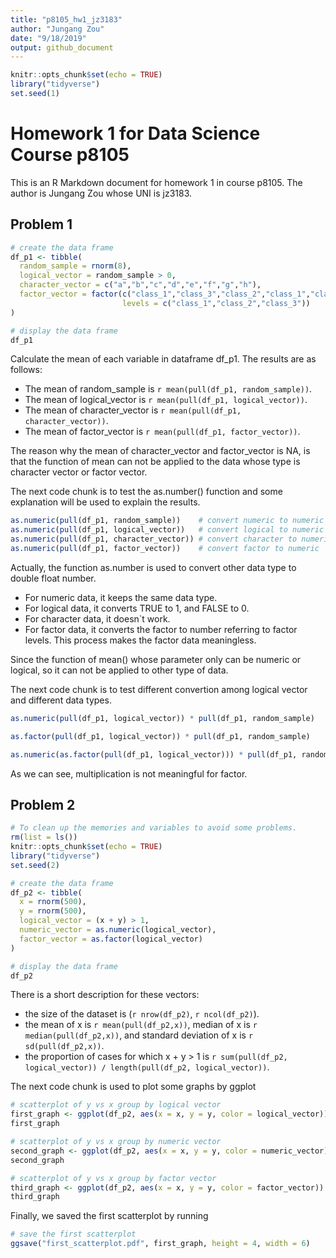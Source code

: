 ```yaml
---
title: "p8105_hw1_jz3183"
author: "Jungang Zou"
date: "9/18/2019"
output: github_document
---
```


```r
knitr::opts_chunk$set(echo = TRUE)
library("tidyverse")
set.seed(1)
```

# Homework 1 for Data Science Course p8105

This is an R Markdown document for homework 1 in course p8105. The author is Jungang Zou whose UNI is jz3183.

## Problem 1

```r
# create the data frame
df_p1 <- tibble(
  random_sample = rnorm(8),
  logical_vector = random_sample > 0,
  character_vector = c("a","b","c","d","e","f","g","h"),
  factor_vector = factor(c("class_1","class_3","class_2","class_1","class_2","class_3","class_1","class_2"), 
                         levels = c("class_1","class_2","class_3"))
)

# display the data frame
df_p1
```

Calculate the mean of each variable in dataframe df_p1. The results are as follows:

* The mean of random_sample is `r mean(pull(df_p1, random_sample))`. 
* The mean of logical_vector is `r mean(pull(df_p1, logical_vector))`. 
* The mean of character_vector is `r mean(pull(df_p1, character_vector))`. 
* The mean of factor_vector is `r mean(pull(df_p1, factor_vector))`. 

The reason why the mean of character_vector and factor_vector is NA, is that the function of mean can not be applied to the data whose type is character vector or factor vector.


The next code chunk is to test the as.number() function and some explanation will be used to explain the results.

```r
as.numeric(pull(df_p1, random_sample))    # convert numeric to numeric
as.numeric(pull(df_p1, logical_vector))   # convert logical to numeric
as.numeric(pull(df_p1, character_vector)) # convert character to numeric
as.numeric(pull(df_p1, factor_vector))    # convert factor to numeric
```

Actually, the function as.number is used to convert other data type to double float number. 

* For numeric data, it keeps the same data type.
* For logical data, it converts TRUE to 1, and FALSE to 0. 
* For character data, it doesn`t work.
* For factor data, it converts the factor to number referring to factor levels. This process makes the factor data meaningless.

Since the function of mean() whose parameter only can be numeric or logical, so it can not be applied to other type of data.


The next code chunk is to test different convertion among logical vector and different data types.

```r
as.numeric(pull(df_p1, logical_vector)) * pull(df_p1, random_sample)            # convert numeric to numeric and multiplication

as.factor(pull(df_p1, logical_vector)) * pull(df_p1, random_sample)             # convert logical to numeric and multiplication

as.numeric(as.factor(pull(df_p1, logical_vector))) * pull(df_p1, random_sample) # convert factor to numeric and multiplication
```

As we can see, multiplication is not meaningful for factor.


## Problem 2

```r
# To clean up the memories and variables to avoid some problems.
rm(list = ls())
knitr::opts_chunk$set(echo = TRUE)
library("tidyverse")
set.seed(2)
```


```r
# create the data frame
df_p2 <- tibble(
  x = rnorm(500),
  y = rnorm(500),
  logical_vector = (x + y) > 1,
  numeric_vector = as.numeric(logical_vector),
  factor_vector = as.factor(logical_vector)
)

# display the data frame
df_p2
```

There is a short description for these vectors:

* the size of the dataset is (`r nrow(df_p2)`, `r ncol(df_p2)`).
* the mean of x is `r mean(pull(df_p2,x))`, median of x is `r median(pull(df_p2,x))`, and standard deviation of x is `r sd(pull(df_p2,x))`.
* the proportion of cases for which x + y > 1 is `r sum(pull(df_p2, logical_vector)) / length(pull(df_p2, logical_vector))`.


The next code chunk is used to plot some graphs by ggplot

```r
# scatterplot of y vs x group by logical vector
first_graph <- ggplot(df_p2, aes(x = x, y = y, color = logical_vector)) + geom_point() + labs(title = "Scatterplot of y vs x group by logical vector", x = "x", y = "y") + theme(plot.title = element_text(hjust = 0.5))
first_graph

# scatterplot of y vs x group by numeric vector
second_graph <- ggplot(df_p2, aes(x = x, y = y, color = numeric_vector)) + geom_point() + labs(title = "Scatterplot of y vs x group by numeric vector", x = "x", y = "y") + theme(plot.title = element_text(hjust = 0.5))
second_graph

# scatterplot of y vs x group by factor vector
third_graph <- ggplot(df_p2, aes(x = x, y = y, color = factor_vector)) + geom_point() + labs(title = "Scatterplot of y vs x group by factor vector", x = "x", y = "y") + theme(plot.title = element_text(hjust = 0.5))
third_graph
```


Finally, we saved the first scatterplot by running 
```r
# save the first scatterplot
ggsave("first_scatterplot.pdf", first_graph, height = 4, width = 6)
```